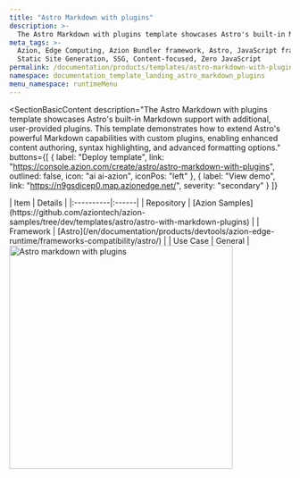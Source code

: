 ```yaml
---
title: "Astro Markdown with plugins"
description: >-
  The Astro Markdown with plugins template showcases Astro's built-in Markdown support with additional, user-provided plugins.
meta_tags: >-
  Azion, Edge Computing, Azion Bundler framework, Astro, JavaScript frameworks,
  Static Site Generation, SSG, Content-focused, Zero JavaScript
permalink: /documentation/products/templates/astro-markdown-with-plugins/
namespace: documentation_template_landing_astro_markdown_plugins
menu_namespace: runtimeMenu
---
```



<SectionBasicContent
  description="The Astro Markdown with plugins template showcases Astro's built-in Markdown support with additional, user-provided plugins. This template demonstrates how to extend Astro's powerful Markdown capabilities with custom plugins, enabling enhanced content authoring, syntax highlighting, and advanced formatting options."
  buttons={[
    { label: "Deploy template", link: "https://console.azion.com/create/astro/astro-markdown-with-plugins", outlined: false, icon: "ai ai-azion", iconPos: "left" },
    { label: "View demo", link: "https://n9gsdicep0.map.azionedge.net/", severity: "secondary" }
  ]}
>
  <Fragment slot="content">
    <div style="flex: 1; min-width: 300px;">
      | Item | Details |
      |:----------|:------|
      | Repository | [Azion Samples](https://github.com/aziontech/azion-samples/tree/dev/templates/astro/astro-with-markdown-plugins) |
      | Framework | [Astro](/en/documentation/products/devtools/azion-edge-runtime/frameworks-compatibility/astro/) |
      | Use Case | General |
    </div>
    <div style="display: flex; justify-content: center; align-items: center; flex: 1;">
      <img src="/assets/docs/images/uploads/template-showcase/astro/astro-markdown-plugins.png" width="400" alt="Astro markdown with plugins" style="min-width: 100%; max-width: 100%; height: auto;" />
    </div>
  </Fragment>
</SectionBasicContent>
